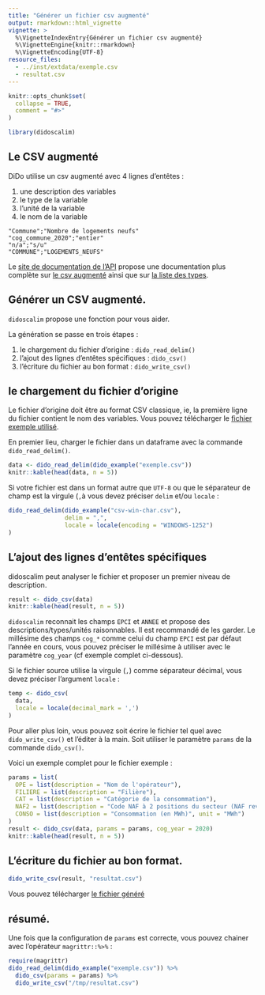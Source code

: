 ```yaml
---
title: "Générer un fichier csv augmenté"
output: rmarkdown::html_vignette
vignette: >
  %\VignetteIndexEntry{Générer un fichier csv augmenté}
  %\VignetteEngine{knitr::rmarkdown}
  %\VignetteEncoding{UTF-8}
resource_files:
  - ../inst/extdata/exemple.csv
  - resultat.csv
---
```


```r
knitr::opts_chunk$set(
  collapse = TRUE,
  comment = "#>"
)
```

```r
library(didoscalim)
```

## Le CSV augmenté

DiDo utilise un csv augmenté avec 4 lignes d'entêtes :

1. une description des variables
2. le type de la variable
3. l'unité de la variable
4. le nom de la variable

```
"Commune";"Nombre de logements neufs"
"cog_commune_2020";"entier"
"n/a";"s/u"
"COMMUNE";"LOGEMENTS_NEUFS"
```

Le [site de documentation de
l'API](https://cgdd.gitlab-pages.din.developpement-durable.gouv.fr/sdsed-bun/datalake/api/)
propose une documentation plus complète sur [le csv
augmenté](https://cgdd.gitlab-pages.din.developpement-durable.gouv.fr/sdsed-bun/datalake/api/040-csvfile/)
ainsi que sur [la liste des
types](https://cgdd.gitlab-pages.din.developpement-durable.gouv.fr/sdsed-bun/datalake/api/210-headers/).

## Générer un CSV augmenté.

`didoscalim` propose une fonction pour vous aider.

La génération se passe en trois étapes :

1. le chargement du fichier d'origine : `dido_read_delim()`
1. l'ajout des lignes d'entêtes spécifiques : `dido_csv()`
1. l'écriture du fichier au bon format : `dido_write_csv()`

## le chargement du fichier d'origine

Le fichier d'origine doit être au format CSV classique, ie, la première ligne du
fichier contient le nom des variables. Vous pouvez télécharger le [fichier
exemple utilisé](exemple.csv).

En premier lieu, charger le fichier dans un dataframe avec la commande `dido_read_delim()`.

```r
data <- dido_read_delim(dido_example("exemple.csv"))
knitr::kable(head(data, n = 5))
```

Si votre fichier est dans un format autre que `UTF-8` ou que le séparateur
de champ est la virgule (`,`à vous devez préciser `delim` et/ou `locale` :

```r
dido_read_delim(dido_example("csv-win-char.csv"),
                delim = ",",
                locale = locale(encoding = "WINDOWS-1252")
)
```

## L'ajout des lignes d'entêtes spécifiques

didoscalim peut analyser le fichier et proposer un premier niveau de description.

```r
result <- dido_csv(data)
knitr::kable(head(result, n = 5))
```

`didoscalim` reconnait les champs `EPCI` et `ANNEE` et propose des
descriptions/types/unités raisonnables. Il est recommandé de les garder. Le
millésime des champs `cog_*` comme celui du champ `EPCI` est par défaut l'année
en cours, vous pouvez préciser le millésime à utiliser avec le paramètre
`cog_year` (cf exemple complet ci-dessous).

Si le fichier source utilise la virgule (`,`) comme séparateur décimal, vous
devez préciser l'argument `locale` :

```r
temp <- dido_csv(
  data,
  locale = locale(decimal_mark = ',')
)
```

Pour aller plus loin, vous pouvez soit écrire le fichier tel quel avec
`dido_write_csv()` et l'éditer à la main. Soit utiliser le paramètre `params` de
la commande `dido_csv()`.

Voici un exemple complet pour le fichier exemple :

```r
params = list(
  OPE = list(description = "Nom de l'opérateur"),
  FILIERE = list(description = "Filière"),
  CAT = list(description = "Catégorie de la consommation"),
  NAF2 = list(description = "Code NAF à 2 positions du secteur (NAF rev2 2008)", type = "naf_division"),
  CONSO = list(description = "Consommation (en MWh)", unit = "MWh")
)
result <- dido_csv(data, params = params, cog_year = 2020)
knitr::kable(head(result, n = 5))
```

## L'écriture du fichier au bon format.

```r
dido_write_csv(result, "resultat.csv")
```

Vous pouvez télécharger [le fichier généré](resultat.csv)

## résumé.

Une fois que la configuration de `params` est correcte, vous pouvez chainer avec
l'opérateur `magrittr::%>%` :

```r
require(magrittr)
dido_read_delim(dido_example("exemple.csv")) %>%
  dido_csv(params = params) %>%
  dido_write_csv("/tmp/resultat.csv")
```
